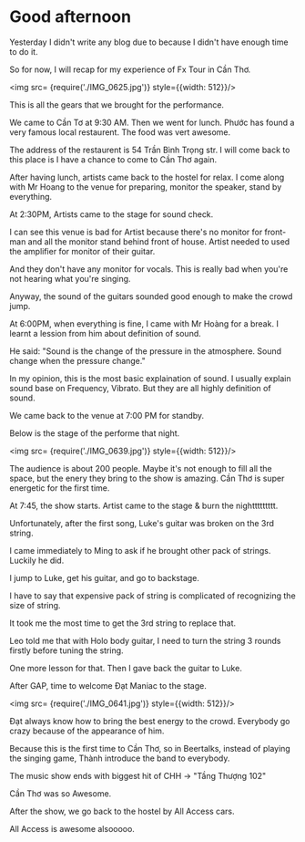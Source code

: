 
<div className={styles["Welcome"]}>

# Good afternoon

Yesterday I didn't write any blog due to because I didn't have enough time to do it.

So for now, I will recap for my experience of Fx Tour in Cần Thơ.

<img src= {require('./IMG_0625.jpg')} style={{width: 512}}/>

This is all the gears that we brought for the performance.


We came to Cần Tơ at 9:30 AM. Then we went for lunch. Phước has found a very famous local restaurent. The food was vert awesome.

The address of the restaurent is 54 Trần Bình Trọng str. I will come back to this place is I have a chance to come to Cần Thơ again.

After having lunch, artists came back to the hostel for relax. I come along with Mr Hoang to the venue for preparing, monitor the speaker, stand by everything.

At 2:30PM, Artists came to the stage for sound check.

I can see this venue is bad for Artist because there's no monitor for front-man and all the monitor stand behind front of house. Artist needed to used the amplifier for monitor of their guitar.

And they don't have any monitor for vocals. This is really bad when you're not hearing what you're singing.

Anyway, the sound of the guitars sounded good enough to make the crowd jump.

At 6:00PM, when everything is fine, I came with Mr Hoàng for a break. I learnt a lession from him about definition of sound.

He said: "Sound is the change of the pressure in the atmosphere. Sound change when the pressure change."

In my opinion, this is the most basic explaination of sound. I usually explain sound base on Frequency, Vibrato. But they are all highly definition of sound.

We came back to the venue at 7:00 PM for standby.

Below is the stage of the performe that night.

<img src= {require('./IMG_0639.jpg')} style={{width: 512}}/>

The audience is about 200 people. Maybe it's not enough to fill all the space, but the enery they bring to the show is amazing. Cần Thơ is super energetic for the first time.

At 7:45, the show starts. Artist came to the stage & burn the nighttttttttt.

Unfortunately, after the first song, Luke's guitar was broken on the 3rd string.

I came immediately to Ming to ask if he brought other pack of strings. Luckily he did.

I jump to Luke, get his guitar, and go to backstage.

I have to say that expensive pack of string is complicated of recognizing the size of string. 

It took me the most time to get the 3rd string to replace that.

Leo told me that with Holo body guitar, I need to turn the string 3 rounds firstly before tuning the string.

One more lesson for that. Then I gave back the guitar to Luke.

After GAP, time to welcome Đạt Maniac to the stage.

<img src= {require('./IMG_0641.jpg')} style={{width: 512}}/>

Đạt always know how to bring the best energy to the crowd. Everybody go crazy because of the appearance of him.

Because this is the first time to Cần Thơ, so in Beertalks, instead of playing the singing game, Thành introduce the band to everybody.

The music show ends with biggest hit of CHH -> "Tầng Thượng 102"

Cần Thơ was so Awesome.

After the show, we go back to the hostel by All Access cars.

All Access is awesome alsooooo. 

</div>
